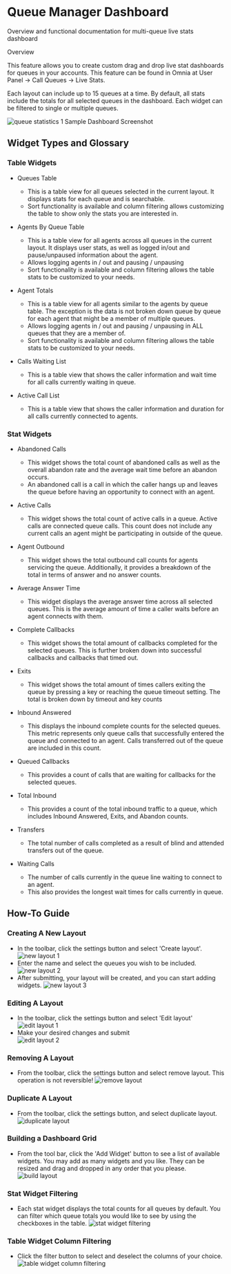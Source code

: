 # Queue Manager Dashboard

Overview and functional documentation for multi-queue live stats dashboard

Overview

This feature allows you to create custom drag and drop live stat dashboards for queues in your accounts. This feature can be found in Omnia at User Panel -> Call Queues -> Live Stats.

Each layout can include up to 15 queues at a time. By default, all stats include the totals for all selected queues in the dashboard. Each widget can be filtered to single or multiple queues.

<div className="flex flex-col items-center">
  <img src="/images/queue-statistics/queue_1.png" alt="queue statistics 1" />
  <span>Sample Dashboard Screenshot</span>
</div>

## Widget Types and Glossary

### Table Widgets

<ul>
  <li>
    <span className="font-bold">Queues Table</span>
  </li>
  <ul>
    <li>
      This is a table view for all queues selected in the current layout. It
      displays stats for each queue and is searchable.
    </li>
    <li>
      Sort functionality is available and column filtering allows customizing
      the table to show only the stats you are interested in.
    </li>
  </ul>
</ul>
<ul>
  <li>
    <span className="font-bold">Agents By Queue Table</span>
  </li>
  <ul>
    <li>
      This is a table view for all agents across all queues in the current
      layout. It displays user stats, as well as logged in/out and
      pause/unpaused information about the agent.
    </li>
    <li>Allows logging agents in / out and pausing / unpausing</li>
    <li>
      Sort functionality is available and column filtering allows the table
      stats to be customized to your needs.
    </li>
  </ul>
</ul>
<ul>
  <li>
    <span className="font-bold">Agent Totals</span>
  </li>
  <ul>
    <li>
      This is a table view for all agents similar to the agents by queue table.
      The exception is the data is not broken down queue by queue for each agent
      that might be a member of multiple queues.
    </li>
    <li>
      Allows logging agents in / out and pausing / unpausing in ALL queues that
      they are a member of.
    </li>
    <li>
      Sort functionality is available and column filtering allows the table
      stats to be customized to your needs.
    </li>
  </ul>
</ul>
<ul>
  <li>
    <span className="font-bold">Calls Waiting List</span>
  </li>
  <ul>
    <li>
      This is a table view that shows the caller information and wait time for
      all calls currently waiting in queue.
    </li>
  </ul>
</ul>
<ul>
  <li>
    <span className="font-bold">Active Call List</span>
  </li>
  <ul>
    <li>
      This is a table view that shows the caller information and duration for
      all calls currently connected to agents.
    </li>
  </ul>
</ul>

### Stat Widgets

<ul>
  <li>
    <span className="font-bold">Abandoned Calls</span>
  </li>
  <ul>
    <li>
      This widget shows the total count of abandoned calls as well as the
      overall abandon rate and the average wait time before an abandon occurs.
    </li>
    <li>
      An abandoned call is a call in which the caller hangs up and leaves the
      queue before having an opportunity to connect with an agent.
    </li>
  </ul>
</ul>
<ul>
  <li>
    <span className="font-bold">Active Calls</span>
  </li>
  <ul>
    <li>
      This widget shows the total count of active calls in a queue. Active calls
      are connected queue calls. This count does not include any current calls
      an agent might be participating in outside of the queue.
    </li>
  </ul>
</ul>
<ul>
  <li>
    <span className="font-bold">Agent Outbound</span>
  </li>
  <ul>
    <li>
      This widget shows the total outbound call counts for agents servicing the
      queue. Additionally, it provides a breakdown of the total in terms of
      answer and no answer counts.
    </li>
  </ul>
</ul>
<ul>
  <li>
    <span className="font-bold">Average Answer Time</span>
  </li>
  <ul>
    <li>
      This widget displays the average answer time across all selected queues.
      This is the average amount of time a caller waits before an agent connects
      with them.
    </li>
  </ul>
</ul>
<ul>
  <li>
    <span className="font-bold">Complete Callbacks</span>
  </li>
  <ul>
    <li>
      This widget shows the total amount of callbacks completed for the selected
      queues. This is further broken down into successful callbacks and
      callbacks that timed out.
    </li>
  </ul>
</ul>
<ul>
  <li>
    <span className="font-bold">Exits</span>
  </li>
  <ul>
    <li>
      This widget shows the total amount of times callers exiting the queue by
      pressing a key or reaching the queue timeout setting. The total is broken
      down by timeout and key counts
    </li>
  </ul>
</ul>
<ul>
  <li>
    <span className="font-bold">Inbound Answered</span>
  </li>
  <ul>
    <li>
      This displays the inbound complete counts for the selected queues. This
      metric represents only queue calls that successfully entered the queue and
      connected to an agent. Calls transferred out of the queue are included in
      this count.
    </li>
  </ul>
</ul>
<ul>
  <li>
    <span className="font-bold">Queued Callbacks</span>
  </li>
  <ul>
    <li>
      This provides a count of calls that are waiting for callbacks for the
      selected queues.
    </li>
  </ul>
</ul>
<ul>
  <li>
    <span className="font-bold">Total Inbound</span>
  </li>
  <ul>
    <li>
      This provides a count of the total inbound traffic to a queue, which
      includes Inbound Answered, Exits, and Abandon counts.
    </li>
  </ul>
</ul>
<ul>
  <li>
    <span className="font-bold">Transfers</span>
  </li>
  <ul>
    <li>
      The total number of calls completed as a result of blind and attended
      transfers out of the queue.
    </li>
  </ul>
</ul>
<ul>
  <li>
    <span className="font-bold">Waiting Calls</span>
  </li>
  <ul>
    <li>
      The number of calls currently in the queue line waiting to connect to an
      agent.
    </li>
    <li>
      This also provides the longest wait times for calls currently in queue.
    </li>
  </ul>
</ul>

## How-To Guide

### Creating A New Layout

<ul>
  <li>
    In the toolbar, click the settings button and select 'Create layout'.
    <img
      src="/images/queue-manager-dashboard/new-layout-1.webp"
      alt="new layout 1"
    />
  </li>
  <li>
    Enter the name and select the queues you wish to be included.
    <img
      src="/images/queue-manager-dashboard/new-layout-2.webp"
      alt="new layout 2"
    />
  </li>
  <li>
    After submitting, your layout will be created, and you can start adding
    widgets.
    <img
      src="/images/queue-manager-dashboard/new-layout-3.webp"
      alt="new layout 3"
    />
  </li>
</ul>

### Editing A Layout

<ul>
  <li>In the toolbar, click the settings button and select 'Edit layout'</li>
    <img
      src="/images/queue-manager-dashboard/edit-layout-1.webp"
      alt="edit layout 1"
    />
  <li>Make your desired changes and submit</li>
    <img
      src="/images/queue-manager-dashboard/edit-layout-2.webp"
      alt="edit layout 2"
    />
</ul>

### Removing A Layout

<ul>
  <li>
    From the toolbar, click the settings button and select remove layout. This
    operation is not reversible!
    <img
      src="/images/queue-manager-dashboard/remove-layout-1.webp"
      alt="remove layout"
    />
  </li>
</ul>

### Duplicate A Layout

<ul>
  <li>
    From the toolbar, click the settings button, and select duplicate layout.
    <img
      src="/images/queue-manager-dashboard/duplicate-layout-1.webp"
      alt="duplicate layout"
    />
  </li>
</ul>

### Building a Dashboard Grid

<ul>
  <li>
    From the tool bar, click the 'Add Widget' button to see a list of available
    widgets. You may add as many widgets and you like. They can be resized and
    drag and dropped in any order that you please.
    <img
      src="/images/queue-manager-dashboard/build-layout-1.webp"
      alt="build layout"
    />
  </li>
</ul>

### Stat Widget Filtering

<ul>
  <li>
    Each stat widget displays the total counts for all queues by default. You
    can filter which queue totals you would like to see by using the checkboxes
    in the table.
    <img
      src="/images/queue-manager-dashboard/widget-filtering.webp"
      alt="stat widget filtering"
    />
  </li>
</ul>

### Table Widget Column Filtering

<ul>
  <li>
    Click the filter button to select and deselect the columns of your choice.
    <img
      src="/images/queue-manager-dashboard/column-filtering.webp"
      alt="table widget column filtering"
    />
  </li>
</ul>
